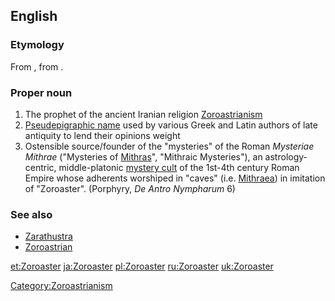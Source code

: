 ==English==
{{wikipedia}}

===Etymology===
From {{etyl|grc}} {{term|sc=Grek|Ζωροάστρης|tr=Zōroastrēs}}, from {{etyl|ae}} {{term|sc=Avst|𐬰𐬀𐬭𐬀𐬚𐬎𐬱𐬙𐬭𐬋|tr=Zaraθuštrō|lang=ae}}.

===Proper noun===
{{en-proper noun|-}}

# The prophet of the ancient Iranian religion [[Zoroastrianism]]
# [[Pseudepigrapha|Pseudepigraphic name]] used by various Greek and Latin authors of late antiquity to lend their opinions weight
# Ostensible source/founder of the "mysteries" of the Roman ''Mysteriae Mithrae'' ("Mysteries of [[Mithras]]", "Mithraic Mysteries"), an astrology-centric, middle-platonic [[mystery cult]] of the 1st-4th century Roman Empire whose adherents worshiped in "caves" (i.e. [[Mithraeum|Mithraea]]) in imitation of "Zoroaster". (Porphyry, ''De Antro Nympharum'' 6)

===See also===
*[[Zarathustra]]
*[[Zoroastrian]]

[[Category:Zoroastrianism]]

[[et:Zoroaster]]
[[ja:Zoroaster]]
[[pl:Zoroaster]]
[[ru:Zoroaster]]
[[uk:Zoroaster]]